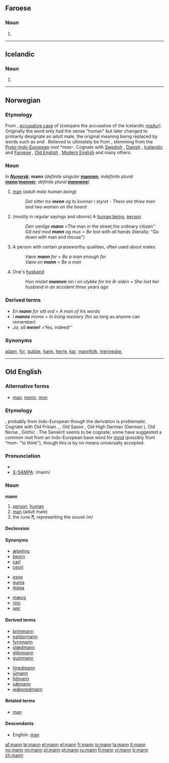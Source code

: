 {{see|Mann}}
==Faroese==

===Noun===
{{infl|fo|noun form}}

# {{form of|accusative singular of|maður|lang=Faroese}}

----

==Icelandic==

===Noun===
{{infl|is|noun form}}

# {{form of|accusative singular|maður|lang=Icelandic}}

----

==Norwegian==

===Etymology===
From {{ON.|no}} {{term|mann|lang=non}}, [[accusative|accusative case]] of {{term|maðr||man}} (compare the accusative of the Icelandic ''[[maður]]''). Originally the word only had the sense "human" but later changed to primarily designate an adult male, the original meaning being replaced by words such as {{term|menneske|lang=no}} and {{term|person|lang=no}}. Believed to ultimately be from {{proto|Germanic|manwaz|lang=no}}, stemming from the [[Proto-Indo-European]] root ''*man-''. Cognate with [[Swedish]] {{term|man|lang=sv}}, [[Danish]] {{term|mand|lang=da}}, [[Icelandic]] and [[Faroese]] {{term|maður}}, [[Old English]] {{term|mann|lang=ang}}, [[English|Modern English]] {{term|man|lang=en}} and many others.

===Noun===
{{no-noun-irreg|m|mannen|menn|mennene}}

In '''''[[:w:Nynorsk|Nynorsk]]''''': '''mann''' {{m}} (''definite singular'' '''[[mannen]]'''; ''indefinite plural'' '''[[menn]]'''/'''[[menner]]'''; ''definite plural'' '''[[mennene]]''')


# [[man]] (''adult male human being'')
#: ''Det sitter tre '''menn''' og to kvinner i styret'' - ''There are three men and two women on the board''
# (mostly in regular sayings and idioms) A [[human|human being]], [[person]]
#: ''Den vanlige '''mann''' = ''The man in the street'', ''the ordinary citizen''
#: ''Gå ned med '''mann''' og mus'' = ''Be lost with all hands'' (literally: "Go down with man and mouse")
# A person with certain praiseworthy qualities, often used about males
#: ''Være '''mann''' for'' = ''Be a man enough for''
#: ''Være en '''mann''''' = ''Be a man''
# One's [[husband]]
#: ''Hun mistet '''mannen''' sin i en ulykke for tre år siden'' = ''She lost her husband in an accident three years ago''

===Derived terms===
*''En '''mann''' for sitt ord'' = ''A man of his words''
*''I '''manns''' minne'' = ''In living memory'' (for as long as anyone can remember)
*''Ja, så '''''menn!''''' = ''Yes, indeed!''

===Synonyms===
[[adam]], [[fyr]], [[gubbe]], [[hann]], [[herre]], [[kar]], [[mannfolk]], [[menneske]], 
----

==Old English==
===Alternative forms===
*[[man]], [[monn]], [[mon]]

===Etymology===
{{proto|Germanic|mann-|lang=ang}}, probably from Indo-European though the derivation is problematic.  Cognate with Old Frisian {{term|man|lang=fro}}, {{term|mon}}, Old Saxon {{term|man|lang=osx}}, Old High German {{term|man|lang=goh}} (German {{term|Mann}}), Old Norse {{term|maðr}}, Gothic {{term|𐌼𐌰𐌽𐌽𐌰}}.  The Sanskrit {{term|मनु||man|tr=manu|sc=Deva}} seems to be cognate; some have suggested a common root from an Indo-European base word for [[mind]] (possibly from ''*men-'' "to think"), though this is by no means universally accepted.

===Pronunciation===
*{{IPA|/mɑnː/}}
*[[X-SAMPA]]: /mann/

===Noun===
'''mann''' {{m}}

# [[person]], [[human]]
# [[man]] (adult male)
# the rune '''[[ᛗ]]''', representing the sound /m/

====Declension====
{{oe-noun|mann|[[menn]]|mann|menn|mannes|manna|menn|mannum}}

====Synonyms====
{{top3}}
*[[æþeling]]
*[[beorn]]
*[[carl]]
*[[ceorl]]
{{mid3}}
*[[esne]]
*[[guma]]
*[[maga|māga]]
{{mid3}}
*[[mæcg]]
*[[rinc]]
*[[wer#Old English|wer]]
{{bottom}}

====Derived terms====
{{top2}}
*[[brimmann]]
*[[ealdormann]]
*[[fyrnmann]]
*[[glædmann]]
*[[gleomann|glēomann]]
*[[gummann]]
{{mid2}}
*[[hiredmann]]
*[[iumann|iūmann]]
*[[lidmann]]
*[[sæmann|sǣmann]]
*[[wæpnedmann|wǣpnedmann]]
{{bottom}}

====Related terms====
*[[man#Old English|man]]

====Descendants====
*English: [[man]]

[[af:mann]]
[[br:mann]]
[[et:mann]]
[[el:mann]]
[[fr:mann]]
[[io:mann]]
[[la:mann]]
[[lt:mann]]
[[no:mann]]
[[nn:mann]]
[[pl:mann]]
[[pt:mann]]
[[ru:mann]]
[[fi:mann]]
[[vi:mann]]
[[tr:mann]]
[[zh:mann]]